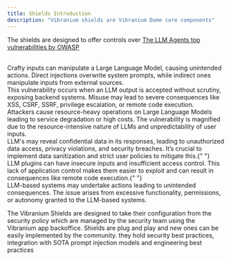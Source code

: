 ```yaml
---
title: Shields Introduction
description: "Vibranium shields are Vibranium Dome core components"
---
```


The shields are designed to offer controls over [The LLM Agents top vulnerabilities by OWASP](https://llmtop10.com/)

<CardGroup cols={2}>
  <Card title="Prompt Injections LLM01" icon="square-1">
    <br />
    Crafty inputs can manipulate a Large Language Model, causing unintended actions.
    Direct injections overwrite system prompts, while indirect ones manipulate inputs
    from external sources.
  </Card>
  <Card title="LLM02: Insecure Output Handling" icon="square-2">
    <br />
    This vulnerability occurs when an LLM output is accepted without scrutiny, exposing
    backend systems. Misuse may lead to severe consequences like XSS, CSRF, SSRF,
    privilege escalation, or remote code execution.
  </Card>
  <Card title="LLM04: Model Denial of Service" icon="square-4">
    <br />
    Attackers cause resource-heavy operations on Large Language Models leading to
    service degradation or high costs. The vulnerability is magnified due to the
    resource-intensive nature of LLMs and unpredictability of user inputs.
  </Card>
  <Card title="LLM06: Sensitive Information Disclosure" icon="square-6">
    <br />
    LLM's may reveal confidential data in its responses, leading to unauthorized
    data access, privacy violations, and security breaches. It’s crucial to implement
    data sanitization and strict user policies to mitigate this.{" "}
  </Card>
  <Card title="LLM07: Insecure Plugin Design" icon="square-7">
    <br />
    LLM plugins can have insecure inputs and insufficient access control. This lack
    of application control makes them easier to exploit and can result in consequences
    like remote code execution.{" "}
  </Card>
  <Card title="LLM08: Excessive Agency" icon="square-8">
    <br />
    LLM-based systems may undertake actions leading to unintended consequences. The
    issue arises from excessive functionality, permissions, or autonomy granted to
    the LLM-based systems.
  </Card>
</CardGroup>

The Vibranium Shields are designed to take their configuration from the security policy which are managed by the security team using the Vibranium app backoffice.
Shields are plug and play and new ones can be easily implemented by the community.
they hold security best practices, integration with SOTA prompt injection models and engineering best practices
